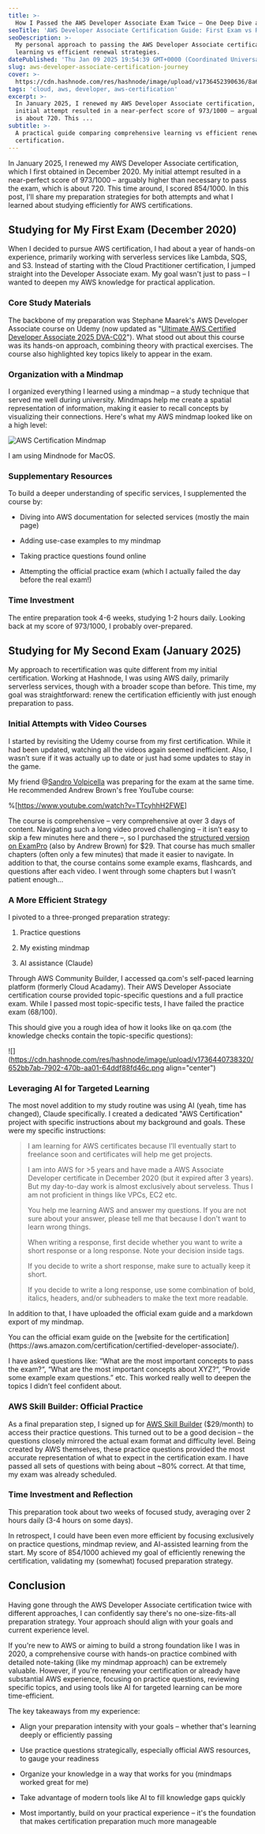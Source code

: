 ```yaml
---
title: >-
  How I Passed the AWS Developer Associate Exam Twice – One Deep Dive and One Efficient Renewal
seoTitle: 'AWS Developer Associate Certification Guide: First Exam vs Renewal Exp'
seoDescription: >-
  My personal approach to passing the AWS Developer Associate certification exam twice. A comparison of in-depth
  learning vs efficient renewal strategies.
datePublished: 'Thu Jan 09 2025 19:54:39 GMT+0000 (Coordinated Universal Time)'
slug: aws-developer-associate-certification-journey
cover: >-
  https://cdn.hashnode.com/res/hashnode/image/upload/v1736452390636/8a6d5a8f-a33a-4c76-91d1-1d830f92d289.png
tags: 'cloud, aws, developer, aws-certification'
excerpt: >-
  In January 2025, I renewed my AWS Developer Associate certification, which I first obtained in December 2020. My
  initial attempt resulted in a near-perfect score of 973/1000 – arguably higher than necessary to pass the exam, which
  is about 720. This ...
subtitle: >-
  A practical guide comparing comprehensive learning vs efficient renewal strategies for the AWS Developer Associate
  certification.
---
```



In January 2025, I renewed my AWS Developer Associate certification, which I first obtained in December 2020. My initial
attempt resulted in a near-perfect score of 973/1000 – arguably higher than necessary to pass the exam, which is
about 720. This time around, I scored 854/1000. In this post, I'll share my preparation strategies for both attempts and
what I learned about studying efficiently for AWS certifications.

## Studying for My First Exam (December 2020)

When I decided to pursue AWS certification, I had about a year of hands-on experience, primarily working with serverless
services like Lambda, SQS, and S3. Instead of starting with the Cloud Practitioner certification, I jumped straight into
the Developer Associate exam. My goal wasn't just to pass – I wanted to deepen my AWS knowledge for practical
application.

### Core Study Materials

The backbone of my preparation was Stephane Maarek's AWS Developer Associate course on Udemy (now updated as
"[Ultimate AWS Certified Developer Associate 2025 DVA-C02](https://www.udemy.com/course/aws-certified-developer-associate-dva-c01)").
What stood out about this course was its hands-on approach, combining theory with practical exercises. The course also
highlighted key topics likely to appear in the exam.

### Organization with a Mindmap

I organized everything I learned using a mindmap – a study technique that served me well during university. Mindmaps
help me create a spatial representation of information, making it easier to recall concepts by visualizing their
connections. Here's what my AWS mindmap looked like on a high level:

![AWS Certification Mindmap](https://cdn.hashnode.com/res/hashnode/image/upload/v1736437218069/5fe4b412-8bb7-4601-85b1-2772541c8445.png)

<Callout icon="ℹ️">I am using Mindnode for MacOS.</Callout>

### Supplementary Resources

To build a deeper understanding of specific services, I supplemented the course by:

- Diving into AWS documentation for selected services (mostly the main page)

- Adding use-case examples to my mindmap

- Taking practice questions found online

- Attempting the official practice exam (which I actually failed the day before the real exam!)

### Time Investment

The entire preparation took 4-6 weeks, studying 1-2 hours daily. Looking back at my score of 973/1000, I probably
over-prepared.

## Studying for My Second Exam (January 2025)

My approach to recertification was quite different from my initial certification. Working at Hashnode, I was using AWS
daily, primarily serverless services, though with a broader scope than before. This time, my goal was straightforward:
renew the certification efficiently with just enough preparation to pass.

### Initial Attempts with Video Courses

I started by revisiting the Udemy course from my first certification. While it had been updated, watching all the videos
again seemed inefficient. Also, I wasn’t sure if it was actually up to date or just had some updates to stay in the
game.

My friend @[Sandro Volpicella](@SandroVolpicella) was preparing for the exam at the same time. He recommended Andrew
Brown's free YouTube course:

%[https://www.youtube.com/watch?v=TTcyhhH2FWE]

The course is comprehensive – very comprehensive at over 3 days of content. Navigating such a long video proved
challenging – it isn’t easy to skip a few minutes here and there –, so I purchased the
[structured version on ExamPro](https://www.exampro.co/aws-exam-developer-associate) (also by Andrew Brown) for $29.
That course has much smaller chapters (often only a few minutes) that made it easier to navigate. In addition to that,
the course contains some example exams, flashcards, and questions after each video. I went through some chapters but I
wasn’t patient enough…

### A More Efficient Strategy

I pivoted to a three-pronged preparation strategy:

1. Practice questions

2. My existing mindmap

3. AI assistance (Claude)

Through AWS Community Builder, I accessed qa.com's self-paced learning platform (formerly Cloud Acadamy). Their AWS
Developer Associate certification course provided topic-specific questions and a full practice exam. While I passed most
topic-specific tests, I have failed the practice exam (68/100).

This should give you a rough idea of how it looks like on qa.com (the knowledge checks contain the topic-specific
questions):

![](https://cdn.hashnode.com/res/hashnode/image/upload/v1736440738320/652bb7ab-7902-470b-aa01-64ddf88fd46c.png
align="center")

### Leveraging AI for Targeted Learning

The most novel addition to my study routine was using AI (yeah, time has changed), Claude specifically. I created a
dedicated "AWS Certification" project with specific instructions about my background and goals. These were my specific
instructions:

> I am learning for AWS certificates because I'll eventually start to freelance soon and certificates will help me get
> projects.
>
> I am into AWS for &gt;5 years and have made a AWS Associate Developer certificate in December 2020 (but it expired
> after 3 years). But my day-to-day work is almost exclusively about serveless. Thus I am not proficient in things like
> VPCs, EC2 etc.
>
> You help me learning AWS and answer my questions. If you are not sure about your answer, please tell me that because I
> don't want to learn wrong things.
>
> When writing a response, first decide whether you want to write a short response or a long response. Note your
> decision inside tags.
>
> If you decide to write a short response, make sure to actually keep it short.
>
> If you decide to write a long response, use some combination of bold, italics, headers, and/or subheaders to make the
> text more readable.

In addition to that, I have uploaded the official exam guide and a markdown export of my mindmap.

<Callout icon="⚠️">
	You can the official exam guide on the [website for the
	certification](https://aws.amazon.com/certification/certified-developer-associate/).
</Callout>

I have asked questions like: “What are the most important concepts to pass the exam?“, “What are the most important
concepts about XYZ?“, “Provide some example exam questions.” etc. This worked really well to deepen the topics I didn’t
feel confident about.

### AWS Skill Builder: Official Practice

As a final preparation step, I signed up for [AWS Skill Builder](https://skillbuilder.aws/) ($29/month) to access their
practice questions. This turned out to be a good decision – the questions closely mirrored the actual exam format and
difficulty level. Being created by AWS themselves, these practice questions provided the most accurate representation of
what to expect in the certification exam. I have passed all sets of questions with being about ~80% correct. At that
time, my exam was already scheduled.

### Time Investment and Reflection

This preparation took about two weeks of focused study, averaging over 2 hours daily (3-4 hours on some days).

In retrospect, I could have been even more efficient by focusing exclusively on practice questions, mindmap review, and
AI-assisted learning from the start. My score of 854/1000 achieved my goal of efficiently renewing the certification,
validating my (somewhat) focused preparation strategy.

## Conclusion

Having gone through the AWS Developer Associate certification twice with different approaches, I can confidently say
there's no one-size-fits-all preparation strategy. Your approach should align with your goals and current experience
level.

If you're new to AWS or aiming to build a strong foundation like I was in 2020, a comprehensive course with hands-on
practice combined with detailed note-taking (like my mindmap approach) can be extremely valuable. However, if you're
renewing your certification or already have substantial AWS experience, focusing on practice questions, reviewing
specific topics, and using tools like AI for targeted learning can be more time-efficient.

The key takeaways from my experience:

- Align your preparation intensity with your goals – whether that's learning deeply or efficiently passing

- Use practice questions strategically, especially official AWS resources, to gauge your readiness

- Organize your knowledge in a way that works for you (mindmaps worked great for me)

- Take advantage of modern tools like AI to fill knowledge gaps quickly

- Most importantly, build on your practical experience – it's the foundation that makes certification preparation much
  more manageable
